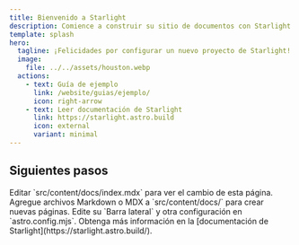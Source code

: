 ---
title: Bienvenido a Starlight
description: Comience a construir su sitio de documentos con Starlight.
template: splash
hero:
  tagline: ¡Felicidades por configurar un nuevo proyecto de Starlight!
  image:
    file: ../../assets/houston.webp
  actions:
    - text: Guía de ejemplo
      link: /website/guias/ejemplo/
      icon: right-arrow
    - text: Leer documentación de Starlight
      link: https://starlight.astro.build
      icon: external
      variant: minimal
---


## Siguientes pasos

<CardGrid stagger>
	<Card title="Actualizar contenido" icon="pencil">
		Editar `src/content/docs/index.mdx` para ver el cambio de esta página.
	</Card>
	<Card title="Añadir contenido nuevo" icon="add-document">
		Agregue archivos Markdown o MDX a `src/content/docs/` para crear nuevas páginas.
	</Card>
	<Card title="Configurar su sitio" icon="setting">
		Edite su `Barra lateral` y otra configuración en `astro.config.mjs`.
	</Card>
	<Card title="Leer la documentación" icon="open-book">
		Obtenga más información en la [documentación de Starlight](https://starlight.astro.build/).
	</Card>
</CardGrid>
